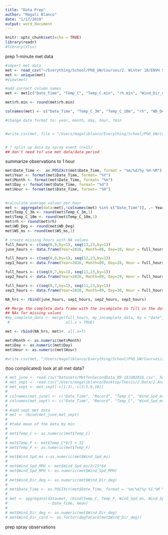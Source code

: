 ```yaml
---
title: "Data Prep"
author: "Magali Blanco"
date: "1/17/2018"
output: word_document
---
```


```r
knitr::opts_chunk$set(echo = TRUE)
library(readr)
#library(xlsx)

```

prep 1-minute met data
```r

#import met data 
met <- read_csv("~/Everything/School/PhD_UW/Courses/2. Winter 18/ENVH 595 Yost RR/Data/Dylos/dylos_met_dataset_ 2017-10-20 copy.csv")
met <- unique(met)
#View(met)

#add correct column names 
met <- met[c("Date_Time", "Temp_C", "Temp_C.min", "rh.min", "Wind_Dir_deg",  "WS_ms.min")]

met$rh.min <- round(met$rh.min)

colnames(met) <- c("Date_Time", "Temp_C_3m", "Temp_C_10m", "rh", "WD_Deg", "WS_ms")

#change date format to: year, month, day, hour, ?min


#write.csv(met, file = "/Users/magaliblanco/Everything/School/PhD_UW/Courses/2. Winter 18/ENVH 595 Yost RR/Data/Dylos/met_R_export.csv", row.names = FALSE)


# ? split up data by spray event (n=15)
## don't need to? use met data/data period

```

summarize observations to 1 hour

```r
met$Date_Time <-  as.POSIXct(met$Date_Time, format = "%m/%d/%y %H:%M")
met$Year <- format(met$Date_Time, format= "%Y")
met$Month <- format(met$Date_Time, format= "%m")
met$Day <- format(met$Date_Time, format= "%d")
met$Hour <- format(met$Date_Time, format= "%H")

 
#calculate average values per hour
met <- aggregate(data=met[,!colnames(met) %in% c("Date_Time")], .~ Year+Month+Day+Hour, mean)
met$Temp_C_3m <- round(met$Temp_C_3m,1)
met$Temp_C_10m <- round(met$Temp_C_10m,1)
met$rh <- round(met$rh)
met$WD_Deg <- round(met$WD_Deg) 
met$WS_ms <- round(met$WS_ms,1)

# create missing hours with NA values
full_hours <- c(seq(0,9,by=1), seq(13,23,by=1))
june_hours <- data.frame(Year=2016, Month=06, Day=10, Hour = full_hours, Temp_C_3m=NA, Temp_C_10m=NA, rh=NA, WD_Deg=NA, WS_ms=NA)

full_hours <- c(seq(0,8,by=1), seq(12,23,by=1))
sep1_hours <- data.frame(Year=2016, Month=09, Day=28, Hour = full_hours, Temp_C_3m=NA, Temp_C_10m=NA, rh=NA, WD_Deg=NA, WS_ms=NA)

full_hours <- c(seq(0,7,by=1), seq(11,23,by=1))
sep2_hours <- data.frame(Year=2016, Month=09, Day=29, Hour = full_hours, Temp_C_3m=NA, Temp_C_10m=NA, rh=NA, WD_Deg=NA, WS_ms=NA)

full_hours <- c(seq(0,7,by=1), seq(11,23,by=1))
sep3_hours <- data.frame(Year=2016, Month=09, Day=30, Hour = full_hours, Temp_C_3m=NA, Temp_C_10m=NA, rh=NA, WD_Deg=NA, WS_ms=NA)

NA_hrs <- rbind(june_hours, sep1_hours, sep2_hours, sep3_hours) 

## Merge the complete data frame with the incomplete to fill in the dates and add
## NAs for missing values
#my_complete_data <- merge(full_hours, my_incomplete_data, by = "date",
 #                         all.x = TRUE)

met <- rbind(NA_hrs, met)#, all.x=T)

met$Month <- as.numeric(met$Month)
met$Day <- as.numeric(met$Day)
met$Hour <- as.numeric(met$Hour)

#write.csv(met, "/Users/magaliblanco/Everything/School/PhD_UW/Courses/2. Winter 18/ENVH 595 Yost RR/Data/Hr_Met_RExport.csv", row.names = F)

```


(too complicated)  look at all met data? 
```r
# met_june <- read.csv("Datasets/MetTenSecondData_09-10JUN2016.csv", header = TRUE)
# met_sept <- read.csv("/Users/magaliblanco/Desktop/Thesis/2.Data/2.Analysis/R/Datasets/TenSecondData_28-30SEPT2016_copy.csv")
# met_sept <- met_sept[-c(1:3),-c(3:5,8,10)]
# 
# colnames(met_june) <- c("Date_Time", "Record", "Temp_C", "Wind_Spd_ms", "Wind_Dir_deg")
# colnames(met_sept) <- c("Date_Time", "Record", "Temp_C", "Wind_Spd_ms", "Wind_Dir_deg")
# 
# #add sept met data 
# met <- rbind(met_june,met_sept)
# 
# #take mean of the data by min
# 
# met$Temp_C <- as.numeric(met$Temp_C)
# 
# met$Temp_F <- met$Temp_C*9/5 + 32
# met$Temp_F <- as.numeric(met$Temp_F)
# 
# met$Wind_Spd_ms <-as.numeric(met$Wind_Spd_ms)
# 
# met$Wind_Spd_MPH <- met$Wind_Spd_ms/2/15*64
# met$Wind_Spd_MPH <- as.numeric(met$Wind_Spd_MPH)
# 
# met$Wind_Dir_deg <- as.numeric(met$Wind_Dir_deg)
# 
# met$Date_Time <- as.POSIXct(met$Date_Time, format = '%m/%d/%y %I:%M %p')
# 
# met <- aggregate(data=met, cbind(Temp_C, Temp_F, Wind_Spd_ms, Wind_Spd_MPH, Wind_Dir_deg) 
#                  ~ Date_Time, mean)
# 
# met$Wind_Dir_deg <- as.numeric(met$Wind_Dir_deg)
# met$Wind_Dir_card <- as.factor(degToCard(met$Wind_Dir_deg))

```



prep spray observations 
```r

```

